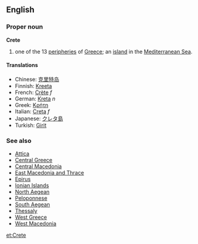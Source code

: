 ==English==
===Proper noun===
{{wikipedia}}
'''Crete'''

# one of the 13 [[peripheries]] of [[Greece]]; an [[island]] in the [[Mediterranean Sea]].

====Translations====
*Chinese: [[克里特岛]]
*Finnish: [[Kreeta]]
*French: [[Crète]] ''f''
*German: [[Kreta]] ''n''
*Greek: [[Κρήτη]]
*Italian: [[Creta]] ''f''
*Japanese: [[クレタ島]]
*Turkish: [[Girit]]

===See also===
*[[Attica]] 
*[[Central Greece]] 
*[[Central Macedonia]] 
*[[East Macedonia and Thrace]] 
*[[Epirus]] 
*[[Ionian Islands]] 
*[[North Aegean]] 
*[[Peloponnese]] 
*[[South Aegean]] 
*[[Thessaly]] 
*[[West Greece]] 
*[[West Macedonia]] 

[[et:Crete]]